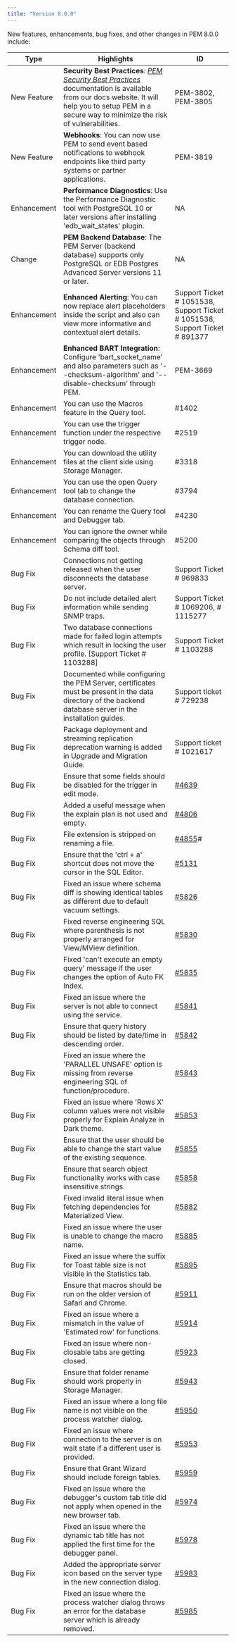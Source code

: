 ```yaml
---
title: "Version 8.0.0"
---
```

New features, enhancements, bug fixes, and other changes in PEM 8.0.0 include:

| Type | Highlights | ID |
| ---- | ---------- | -- |
| New Feature | **Security Best Practices**: [*PEM Security Best Practices*](../pem_security_best_practices) documentation is available from our docs website. It will help you to setup PEM in a secure way to minimize the risk of vulnerabilities. | PEM-3802, PEM-3805 |
| New Feature | **Webhooks**: You can now use PEM to send event based notifications to webhook endpoints like third party systems or partner applications. | PEM-3819 |
| Enhancement | **Performance Diagnostics**: Use the Performance Diagnostic tool with PostgreSQL 10 or later versions after installing 'edb_wait_states' plugin. | NA |
| Change | **PEM Backend Database**: The PEM Server (backend database) supports only PostgreSQL or EDB Postgres Advanced Server versions 11 or later. | NA |
| Enhancement | **Enhanced Alerting**: You can now replace alert placeholders inside the script and also can view more informative and contextual alert details. | Support Ticket # 1051538, Support Ticket # 1051538, Support Ticket # 891377 |
| Enhancement | **Enhanced BART Integration**: Configure 'bart_socket_name' and also parameters such as '--checksum-algorithm' and '--disable-checksum' through PEM. | PEM-3669 |
| Enhancement | You can use the Macros feature in the Query tool. | #1402 |
| Enhancement | You can use the trigger function under the respective trigger node. | #2519 |
| Enhancement | You can download the utility files at the client side using Storage Manager. |  #3318 |
| Enhancement | You can use the open Query tool tab to change the database connection. | #3794 |
| Enhancement | You can rename the Query tool and Debugger tab. | #4230 |
| Enhancement |You can ignore the owner while comparing the objects through Schema diff tool. | #5200 |
| Bug Fix | Connections not getting released when the user disconnects the database server. | Support Ticket # 969833 |
| Bug Fix | Do not include detailed alert information while sending SNMP traps. | Support Ticket # 1069206, # 1115277 |
| Bug Fix | Two database connections made for failed login attempts which result in locking the user profile. [Support Ticket # 1103288]| Support Ticket # 1103288 |
| Bug Fix | Documented while configuring the PEM Server, certificates must be present in the data directory of the backend database server in the installation guides. | Support ticket # 729238 |
| Bug Fix | Package deployment and streaming replication deprecation warning is added in Upgrade and Migration Guide. | Support ticket # 1021617 |
| Bug Fix | Ensure that some fields should be disabled for the trigger in edit mode. | [#4639](https://redmine.postgresql.org/issues/4639) |
| Bug Fix | Added a useful message when the explain plan is not used and empty. | [#4806](https://redmine.postgresql.org/issues/4806) |
| Bug Fix | File extension is stripped on renaming a file. | [#4855](https://redmine.postgresql.org/issues/4855)# |
| Bug Fix | Ensure that the 'ctrl + a' shortcut does not move the cursor in the SQL Editor. | [#5131](https://redmine.postgresql.org/issues/5131) |
| Bug Fix | Fixed an issue where schema diff is showing identical tables as different due to default vacuum settings. | [#5826](https://redmine.postgresql.org/issues/5826) |
| Bug Fix | Fixed reverse engineering SQL where parenthesis is not properly arranged for View/MView definition. | [#5830](https://redmine.postgresql.org/issues/5830) |
| Bug Fix | Fixed 'can't execute an empty query' message if the user changes the option of Auto FK Index. | [#5835](https://redmine.postgresql.org/issues/5835) |
| Bug Fix | Fixed an issue where the server is not able to connect using the service. | [#5841](https://redmine.postgresql.org/issues/5841) |
| Bug Fix | Ensure that query history should be listed by date/time in descending order. | [#5842](https://redmine.postgresql.org/issues/5842) |
| Bug Fix | Fixed an issue where the 'PARALLEL UNSAFE' option is missing from reverse engineering SQL of function/procedure. | [#5843](https://redmine.postgresql.org/issues/5843) |
| Bug Fix | Fixed an issue where 'Rows X' column values were not visible properly for Explain Analyze in Dark theme. | [#5853](https://redmine.postgresql.org/issues/5853) |
| Bug Fix | Ensure that the user should be able to change the start value of the existing sequence. | [#5855](https://redmine.postgresql.org/issues/5855) |
| Bug Fix | Ensure that search object functionality works with case insensitive strings. | [#5858](https://redmine.postgresql.org/issues/5858) |
| Bug Fix | Fixed invalid literal issue when fetching dependencies for Materialized View. | [#5882](https://redmine.postgresql.org/issues/5882) |
| Bug Fix | Fixed an issue where the user is unable to change the macro name. | [#5885](https://redmine.postgresql.org/issues/5885) |
| Bug Fix | Fixed an issue where the suffix for Toast table size is not visible in the Statistics tab. | [#5895](https://redmine.postgresql.org/issues/5895) |
| Bug Fix | Ensure that macros should be run on the older version of Safari and Chrome. | [#5911](https://redmine.postgresql.org/issues/5911) |
| Bug Fix | Fixed an issue where a mismatch in the value of 'Estimated row' for functions. | [#5914](https://redmine.postgresql.org/issues/5914) |
| Bug Fix | Fixed an issue where non-closable tabs are getting closed. | [#5923](https://redmine.postgresql.org/issues/5923) |
| Bug Fix | Ensure that folder rename should work properly in Storage Manager. | [#5943](https://redmine.postgresql.org/issues/5943) |
| Bug Fix | Fixed an issue where a long file name is not visible on the process watcher dialog. | [#5950](https://redmine.postgresql.org/issues/5950) |
| Bug Fix | Fixed an issue where connection to the server is on wait state if a different user is provided. | [#5953](https://redmine.postgresql.org/issues/5953) |
| Bug Fix | Ensure that Grant Wizard should include foreign tables. | [#5959](https://redmine.postgresql.org/issues/5959) |
| Bug Fix | Fixed an issue where the debugger's custom tab title did not apply when opened in the new browser tab. | [#5974](https://redmine.postgresql.org/issues/5974) |
| Bug Fix | Fixed an issue where the dynamic tab title has not applied the first time for the debugger panel. | [#5978](https://redmine.postgresql.org/issues/5978) |
| Bug Fix | Added the appropriate server icon based on the server type in the new connection dialog. | [#5983](https://redmine.postgresql.org/issues/5983) |
| Bug Fix | Fixed an issue where the process watcher dialog throws an error for the database server which is already removed. | [#5985](https://redmine.postgresql.org/issues/5985) |